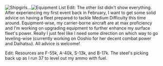 [[File:ShiplistApril2017.png|thumb|Shipgirls...]][[File:EquipmentShowcase.png|thumb|Equipment List
Edit: The other list didn't show everything.]]
After experiencing my first event back in February, I want to get some solid advice on having a fleet prepared to tackle Medium Difficulty this time around. Equipment-wise, my carrier-borne aircraft are at max proficiency and I'm working on upgrading equipment to further enhance my surface fleet's power. Really I just feel like I need some direction on which way to go leveling-wise (currently working on Ooshio for her decent combat power and Daihatsu). All advice is welcome!



Edit: Resources are F-55k, A-40k, S-13k, and B-17k. The steel's picking back up as I run 37 to level out my ammo with fuel.<ac_metadata title="Wanting to Attempt Medium Difficulty for Spring 2017!"> </ac_metadata>